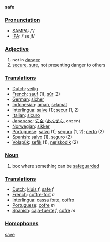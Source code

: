 '''safe'''

===[[Pronunciation]]===

*[[w:SAMPA|SAMPA]]: /'/
*[[w:IPA|IPA]]: /'se:jf/

===[[Adjective]]===

# not in [[danger]]
# [[secure]], [[sure]], not presenting danger to others

===[[Translation]]s===
*[[Dutch]]: [[veilig]]
*[[French]]: [[sauf]] (1), [[sûr]] (2)
*[[German]]: [[sicher]]
*[[Indonesian]]: [[aman]], [[selamat]]
*[[Interlingua]]: [[salve]] (1); [[secur]] (1, 2)
*[[Italian]]: [[sicuro]]
*[[Japanese]]: [[安全]] ([[あんぜん]], anzen)
*[[Norwegian]]: [[sikker]]
*[[Portuguese]]: [[salvo]] (1); [[seguro]] (1, 2); [[certo]] (2)
*[[Spanish]]: [[salvo]] (1), [[seguro]] (2)
*[[Volapük]]: [[sefik]] (1), [[neriskodik]] (2)

===[[Noun]]===

# box where something can be [[safeguard]]ed

===[[Translation]]s===
*[[Dutch]]: [[kluis]] ''f'', [[safe]] ''f''
*[[French]]: [[coffre-fort]] ''m''
*[[Interlingua]]: [[cassa forte]], [[coffro]]
*[[Portuguese]]: [[cofre]] ''m''
*[[Spanish]]: [[caja-fuerte]] ''f'', [[cofre]] ''m''

===[[Homophones]]===

[[save]]